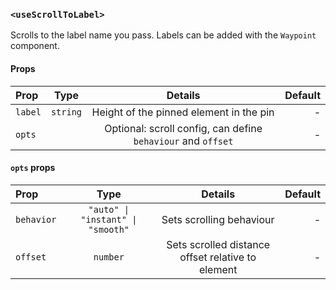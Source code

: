 ### `<useScrollToLabel>`

Scrolls to the label name you pass. Labels can be added with the `Waypoint` component.

#### Props

| Prop    |   Type   |                           Details                            | Default |
| :------ | :------: | :----------------------------------------------------------: | ------: |
| `label` | `string` |           Height of the pinned element in the pin            |       - |
| `opts`  |          | Optional: scroll config, can define `behaviour` and `offset` |       - |

#### `opts` props

| Prop       |               Type                |                      Details                      | Default |
| :--------- | :-------------------------------: | :-----------------------------------------------: | ------: |
| `behavior` | `"auto" \| "instant" \| "smooth"` |             Sets scrolling behaviour              |       - |
| `offset`   |             `number`              | Sets scrolled distance offset relative to element |       - |
